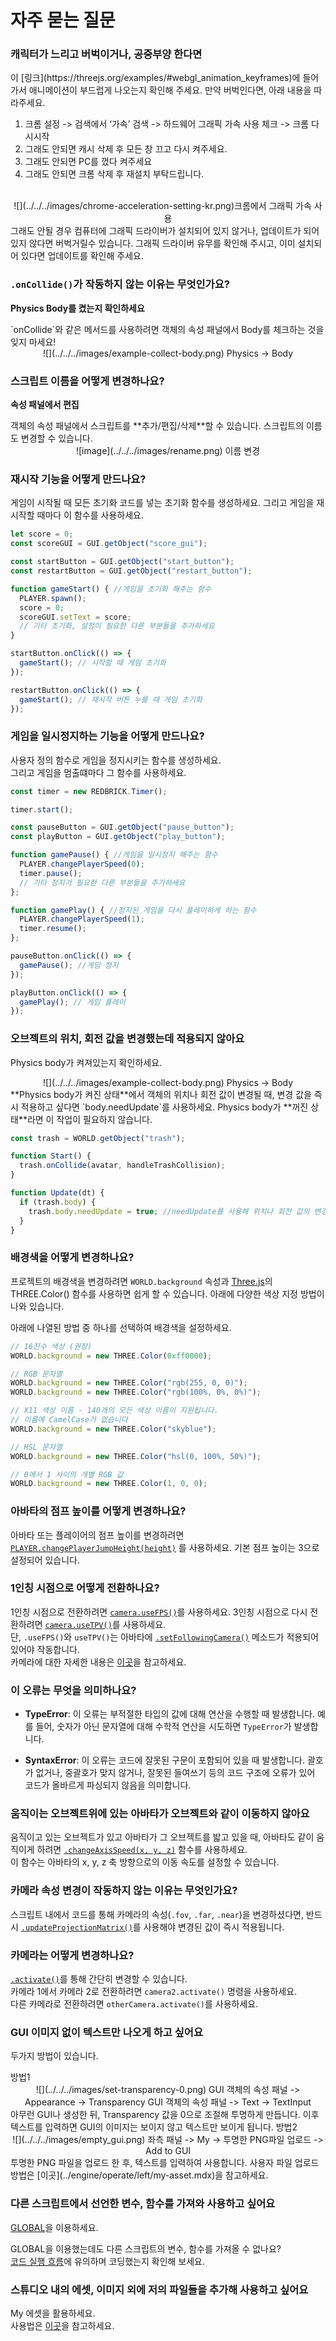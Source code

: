 
# 자주 묻는 질문

<Steps>

### 캐릭터가 느리고 버벅이거나, 공중부양 한다면

<Callout type="warning">
이 [링크](https://threejs.org/examples/#webgl_animation_keyframes)에 들어가서 애니메이션이 부드럽게 나오는지 확인해 주세요.  
만약 버벅인다면, 아래 내용을 따라주세요.  
</Callout>
<br/>

1. 크롬 설정 -> 검색에서 ‘가속’ 검색 -> 하드웨어 그래픽 가속 사용 체크 -> 크롬 다시시작
2. 그래도 안되면 캐시 삭제 후 모든 창 끄고 다시 켜주세요.  
3. 그래도 안되면 PC를 껐다 켜주세요  
4. 그래도 안되면 크롬 삭제 후 재설치 부탁드립니다.  

<Callout type="info">
  <br/>
  <center>
    ![](../../../images/chrome-acceleration-setting-kr.png)크롬에서 그래픽 가속 사용
  </center>
</Callout>

<Callout type="error">
그래도 안될 경우  
컴퓨터에 그래픽 드라이버가 설치되어 있지 않거나, 업데이트가 되어있지 않다면 버벅거릴수 있습니다.  
그래픽 드라이버 유무를 확인해 주시고, 이미 설치되어 있다면 업데이트를 확인해 주세요.  
</Callout>

### `.onCollide()`가 작동하지 않는 이유는 무엇인가요?

**Physics Body를 켰는지 확인하세요**

<Callout type="error" icon="‼️">
  `onCollide`와 같은 메서드를 사용하려면 객체의 속성 패널에서 Body를 체크하는
  것을 잊지 마세요!
  <div style={{ textAlign: "center" }}>
    <center>
      ![](../../../images/example-collect-body.png) Physics -> Body
    </center>
  </div>
</Callout>

### 스크립트 이름을 어떻게 변경하나요?

**속성 패널에서 편집**

<Callout type="info">
  객체의 속성 패널에서 스크립트를 **추가/편집/삭제**할 수 있습니다. 스크립트의
  이름도 변경할 수 있습니다.
  <br />
  <center>![image](../../../images/rename.png) 이름 변경 </center>
</Callout>

### 재시작 기능을 어떻게 만드나요?

게임이 시작될 때 모든 초기화 코드를 넣는 초기화 함수를 생성하세요. 그리고 게임을 재시작할 때마다 이 함수를 사용하세요.

```js showLineNumbers filename="example restart" {5, 7-12, 18-20}
let score = 0;
const scoreGUI = GUI.getObject("score_gui");

const startButton = GUI.getObject("start_button");
const restartButton = GUI.getObject("restart_button");

function gameStart() { //게임을 초기화 해주는 함수
  PLAYER.spawn();
  score = 0;
  scoreGUI.setText = score;
  // 기타 초기화, 설정이 필요한 다른 부분들을 추가하세요
}

startButton.onClick(() => {
  gameStart(); // 시작할 때 게임 초기화
});

restartButton.onClick(() => {
  gameStart(); // 재시작 버튼 누를 때 게임 초기화
});
```

### 게임을 일시정지하는 기능을 어떻게 만드나요?

사용자 정의 함수로 게임을 정지시키는 함수를 생성하세요.  
그리고 게임을 멈출떄마다 그 함수를 사용하세요.  

```js showLineNumbers filename="example game pause" {8-12, 14-17}
const timer = new REDBRICK.Timer();

timer.start();

const pauseButton = GUI.getObject("pause_button");
const playButton = GUI.getObject("play_button");

function gamePause() { //게임을 일시정지 해주는 함수
  PLAYER.changePlayerSpeed(0);
  timer.pause();
  // 기타 정지가 필요한 다른 부분들을 추가하세요
};

function gamePlay() { //정지된 게임을 다시 플레이하게 하는 함수
  PLAYER.changePlayerSpeed(1);
  timer.resume();
};

pauseButton.onClick(() => {
  gamePause(); //게임 정지
});

playButton.onClick(() => {
  gamePlay(); // 게임 플레이
});
```

### 오브젝트의 위치, 회전 값을 변경했는데 적용되지 않아요

Physics body가 켜져있는지 확인하세요.

<Callout type="info">
  <div style={{ textAlign: "center" }}>
    <center>
      ![](../../../images/example-collect-body.png) Physics -> Body
    </center>
  </div>
  **Physics body가 켜진 상태**에서 객체의 위치나 회전 값이 변경될 때, 변경 값을 즉시 적용하고 싶다면 
  `body.needUpdate`를 사용하세요.
</Callout>
<Callout type="warning">
  Physics body가 **꺼진 상태**라면 이 작업이 필요하지 않습니다.
</Callout>

```js showLineNumbers {9}
const trash = WORLD.getObject("trash");

function Start() {
  trash.onCollide(avatar, handleTrashCollision);
}

function Update(dt) {
  if (trash.body) {
    trash.body.needUpdate = true; //needUpdate를 사용해 위치나 회전 값의 변경을 즉시 적용
  }
}
```

### 배경색을 어떻게 변경하나요?

프로젝트의 배경색을 변경하려면 `WORLD.background` 속성과 [Three.js](https://threejs.org/docs/index.html?q=color#api/en/math/Color)의 THREE.Color() 함수를 사용하면 쉽게 할 수 있습니다. 아래에 다양한 색상 지정 방법이 나와 있습니다.

<Callout type="info">
  아래에 나열된 방법 중 하나를 선택하여 배경색을 설정하세요.
</Callout>

```js showLineNumbers filename="Background change"
// 16진수 색상 (권장)
WORLD.background = new THREE.Color(0xff0000);

// RGB 문자열
WORLD.background = new THREE.Color("rgb(255, 0, 0)");
WORLD.background = new THREE.Color("rgb(100%, 0%, 0%)");

// X11 색상 이름 - 140개의 모든 색상 이름이 지원됩니다.
// 이름에 CamelCase가 없습니다
WORLD.background = new THREE.Color("skyblue");

// HSL 문자열
WORLD.background = new THREE.Color("hsl(0, 100%, 50%)");

// 0에서 1 사이의 개별 RGB 값
WORLD.background = new THREE.Color(1, 0, 0);
```

### 아바타의 점프 높이를 어떻게 변경하나요?

아바타 또는 플레이어의 점프 높이를 변경하려면 [`PLAYER.changePlayerJumpHeight(height)`](../script/api/avatar#changePlayerJumpHeight) 를 사용하세요. 기본 점프 높이는 3으로 설정되어 있습니다.

### 1인칭 시점으로 어떻게 전환하나요?

1인칭 시점으로 전환하려면 [`camera.useFPS()`](../script/api/perspective-camera#usefps)를 사용하세요. 3인칭 시점으로 다시 전환하려면 [`camera.useTPV()`](../script/api/perspective-camera#usetpv)를 사용하세요.  
단, `.useFPS()`와 `useTPV()`는  아바타에 [`.setFollowingCamera()`](../script/api/avatar#setfollowingcamera) 메소드가 적용되어 있어야 작동합니다.  
카메라에 대한 자세한 내용은 [이곳](../script/built-in/three/perspective)을 참고하세요.

### 이 오류는 무엇을 의미하나요?

- **TypeError**: 이 오류는 부적절한 타입의 값에 대해 연산을 수행할 때 발생합니다. 예를 들어, 숫자가 아닌 문자열에 대해 수학적 연산을 시도하면 `TypeError`가 발생합니다.

- **SyntaxError**: 이 오류는 코드에 잘못된 구문이 포함되어 있을 때 발생합니다. 괄호가 없거나, 중괄호가 맞지 않거나, 잘못된 들여쓰기 등의 코드 구조에 오류가 있어 코드가 올바르게 파싱되지 않음을 의미합니다.

### 움직이는 오브젝트위에 있는 아바타가 오브젝트와 같이 이동하지 않아요

움직이고 있는 오브젝트가 있고 아바타가 그 오브젝트를 밟고 있을 때, 아바타도 같이 움직이게 하려면 [`.changeAxisSpeed(x, y, z)`](../script/api/avatar#changeaxisspeed) 함수를 사용하세요.  
이 함수는 아바타의 x, y, z 축 방향으로의 이동 속도를 설정할 수 있습니다.

### 카메라 속성 변경이 작동하지 않는 이유는 무엇인가요?

스크립트 내에서 코드를 통해 카메라의 속성(`.fov`, `.far`, `.near`)을 변경하셨다면, 반드시 [`.updateProjectionMatrix()`](../script/built-in/three/perspective#updateprojectionmatrix)를 사용해야 변경된 값이 즉시 적용됩니다.  

### 카메라는 어떻게 변경하나요?

[`.activate()`](../script/api/perspective-camera#activate)를 통해 간단히 변경할 수 있습니다.  
카메라 1에서 카메라 2로 전환하려면 `camera2.activate()` 명령을 사용하세요.  
다른 카메라로 전환하려면 `otherCamera.activate()`를 사용하세요.

### GUI 이미지 없이 텍스트만 나오게 하고 싶어요

두가지 방법이 있습니다.  

<Callout type="info">
  방법1  
  <div style={{ textAlign: "center" }}>
    <center>
      ![](../../../images/set-transparency-0.png) GUI 객체의 속성 패널 -> Appearance -> Transparency  
      GUI 객체의 속성 패널 -> Text -> TextInput
    </center>
  </div>
  아무런 GUI나 생성한 뒤, Transparency 값을 0으로 조절해 투명하게 만듭니다.  
  이후 텍스트를 입력하면 GUI의 이미지는 보이지 않고 텍스트만 보이게 됩니다.  
</Callout>

<Callout type="info">
  방법2  
  <div style={{ textAlign: "center" }}>
    <center>
      ![](../../../images/empty_gui.png) 좌측 패널 -> My -> 투명한 PNG파일 업로드 -> Add to GUI
    </center>
  </div>
  투명한 PNG 파일을 업로드 한 후, 텍스트를 입력하여 사용합니다.  
  사용자 파일 업로드 방법은 [이곳](../engine/operate/left/my-asset.mdx)을 참고하세요.
</Callout>

### 다른 스크립트에서 선언한 변수, 함수를 가져와 사용하고 싶어요

[GLOBAL](../script/start/global-objects#global)을 이용하세요.

GLOBAL을 이용했는데도 다른 스크립트의 변수, 함수를 가져올 수 없나요?  
[코드 실행 흐름](../script/start/flow-control)에 유의하며 코딩했는지 확인해 보세요.

### 스튜디오 내의 에셋, 이미지 외에 저의 파일들을 추가해 사용하고 싶어요

My 에셋을 활용하세요.  
사용법은 [이곳](../engine/operate/left/my-asset.mdx)을 참고하세요.  

</Steps>
